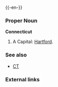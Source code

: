 {{wikipedia}}
{{-en-}}

===Proper Noun===
'''Connecticut'''
#A {{USstate}}  Capital: [[Hartford]].
===See also===
*[[CT]]
===External links===
{{pedialite}}